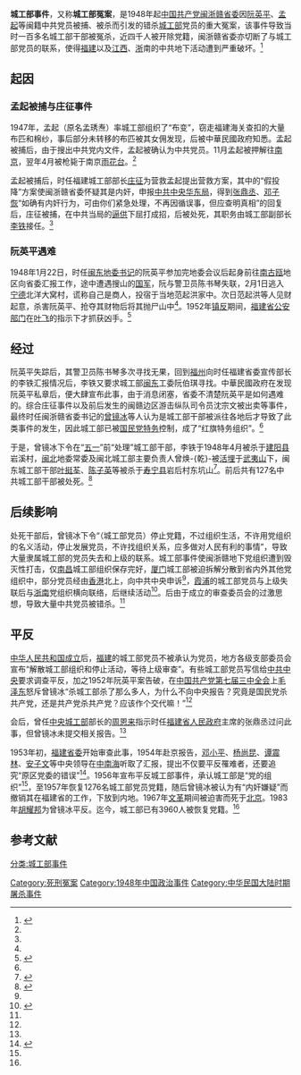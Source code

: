 '''城工部事件'''，又称'''城工部冤案'''，是1948年起[[中国共产党|中国共产党]][[闽浙赣省委|闽浙赣省委]]因[[阮英平|阮英平]]、[[孟起|孟起]]等闽籍中共党员被捕、被杀而引发的错杀[[中共中央城工部|城工部]]党员的重大冤案，该事件导致当时一百多名城工部干部被冤杀，近四千人被开除党籍，闽浙赣省委亦切断了与城工部党员的联系，使得[[福建省_(中华民国大陆时期)|福建]]以及[[江西省_(中華民國)|江西]]、[[浙江省_(中華民國)|浙]]南的中共地下活动遭到严重破坏。<ref name=":1">{{Cite book|title=中共闽浙赣边区史|last=郑锦华等|publisher=厦门大学出版社|year=1993年|isbn=7561508468|location=福建省}}</ref>{{Rp|442}}

== 起因 ==

=== 孟起被捕与庄征事件 ===
1947年，孟起（原名孟琇焘）率城工部组织了“布变”，窃走福建海关查扣的大量布匹和棉纱，事后部分未转移的布匹被其女佣发现，后被中華民國政府知悉。孟起被捕后，由于搜出中共党内文件，孟起被确认为中共党员。11月孟起被押解往[[南京市_(中華民國)|南京]]，翌年4月被枪毙于南京[[雨花台|雨花台]]。<ref name=":1" />{{Rp|421}}

孟起被捕后，时任福建城工部部长[[庄征|庄征]]为营救孟起提出营救方案，其中的“假投降”方案使闽浙赣省委怀疑其是内奸，申报[[中共中央华东局|中共中央华东局]]，得到[[张鼎丞|张鼎丞]]、[[邓子恢|邓子恢]]“如确有内奸行为，可由你们紧急处理，不再因循误事，但应查明真相”的回复后，庄征被捕，在中共当局的[[逼供|逼供]]下屈打成招，后被处死，其职务由城工部副部长[[李铁_(1911年)|李铁]]接任。<ref name=":1" />{{Rp|421-422}}

=== 阮英平遇难 ===
1948年1月22日，时任[[闽东|闽东]][[地委书记|地委书记]]的阮英平参加完地委会议后起身前往[[南平市|南]][[古田县|古]][[建瓯市|瓯]]地区向省委汇报工作，途中遭遇搜山的[[國民革命軍|国军]]，阮与警卫员陈书琴失联，2月1日逃入[[宁德市|宁德]]北洋大窝村，谎称自己是商人，投宿于当地范起洪家中。次日范起洪等人见财起意，杀害阮英平、抢夺其财物后将其抛尸山中<ref name=":1" />{{Rp|435-437}}。1952年[[镇压反革命运动|镇反]]期间，[[福建省公安厅|福建省公安部门]]在[[叶飞|叶飞]]的指示下才抓获凶手。<ref name=":2">{{Cite book|title=«长江支队1949南下全景纪实»|last=郭天印|publisher=山西人民出版社|year=2018年|isbn=9787203101390|location=中国|authorlink=}}</ref>{{Rp|178-181}}

== 经过 ==
阮英平失踪后，其警卫员陈书琴多次寻找无果，回到[[福州市|福州]]向时任福建省委宣传部长的李铁汇报情况后，李铁又要求城工部[[闽东|闽东]]工委阮伯琪寻找。中華民國政府在发现阮英平私章后，便大肆宣布此事，由于消息闭塞，省委不清楚阮英平是如何遇难的。综合庄征事件以及前后发生的闽赣边区游击纵队司令员沈宗文被出卖等事件，最终时任闽浙赣省委书记的[[曾镜冰|曾镜冰]]等人认为是城工部干部被派往各地后才导致了此类事件的发生，因此城工部已被[[中國國民黨|国民党]][[特務|特务]]控制，成了“红旗特务组织”。<ref name=":1" />{{Rp|439}}

于是，曾镜冰下令在“[[五一|五一]]”前“处理”城工部干部，李铁于1948年4月被杀于[[建阳县|建阳县]]岩溪村，[[闽北|闽北]]地委常委及闽北城工部主要负责人曾焕-{乾}-被[[活埋|活埋]]于[[武夷山脉|武夷山]]下，闽东城工部干部[[叶挺荃|叶挺荃]]、[[陈子英|陈子英]]等被杀于[[寿宁县|寿宁县]]岩后村东坑山<ref>{{Cite book|title=叶挺荃烈士年表|last=霞浦县政协文史组|first=《霞浦文史资料·第二辑》|year=1983年|location=霞浦县|pages=64~74页}}</ref>。前后共有127名中共城工部干部被处死。<ref name=":0">{{Cite web|title=福建“城工部事件”始末 - 军史研究|url=https://www2.cjdby.net/junshiyanjiu/2013-06-25/military-4386_6.html|accessdate=2021-03-11|work=|archive-date=2021-04-20|archive-url=https://web.archive.org/web/20210420132153/https://www2.cjdby.net/junshiyanjiu/2013-06-25/military-4386_6.html|dead-url=no}}</ref>

== 后续影响 ==
处死干部后，曾镜冰下令“（城工部党员）停止党籍，不过组织生活，不许用党组织的名义活动，停止发展党员，不许找组织关系，应多做对人民有利的事情”，导致大量隶属城工部的党员失去和上级的联系。城工部事件使闽浙赣地下党组织遭到毁灭性打击，仅[[南昌|南昌]]城工部组织保存完好，[[厦门|厦门]]城工部被迫拆解分散到省内外其他党组织中，部分党员经由[[英屬香港|香港]]北上，向中共中央申诉<ref name=":1" />{{Rp|442}}，[[霞浦县|霞浦]]的城工部党员与上级失联后与[[浙南|浙南]]党组织横向联络，后继续活动<ref>{{Cite book|title=《霞浦文史资料·第一辑》|last=霞浦县政协文史组|publisher=地方国营霞浦县印刷厂|year=1981年|location=霞浦县}}</ref>。后由于成立的审查委员会的过激思想，导致大量中共党员被错杀。<ref name=":1" />{{Rp|440}}

== 平反 ==
[[中华人民共和国|中华人民共和国]][[开国大典|成立]]后，[[福建省|福建]]的城工部党员不被承认为党员，地方各级支部委员会宣布“解散城工部组织和停止活动，等待上级审查”。有些城工部党员写信给[[中共中央|中共中央]]要求调查平反，加之1952年阮英平案告破，在[[中国共产党第七届三中全会|中国共产党第七届三中全会]]上[[毛泽东|毛泽东]]怒斥曾镜冰“杀城工部杀了那么多人，为什么不向中央报告？究竟是国民党杀共产党，还是共产党杀共产党？应该作个交代嘛！”<ref name=":0" />

会后，曾任[[中共中央统战部|中央城工部]]部长的[[周恩来|周恩来]]指示时任[[福建省人民政府|福建省人民政府]]主席的张鼎丞过问此事，但曾镜冰未提交相关报告。<ref name=":0" />

1953年初，[[福建省委|福建省委]]开始审查此事，1954年赴京报告，[[邓小平|邓小平]]、[[杨尚昆|杨尚昆]]、[[谭震林|谭震林]]、[[安子文|安子文]]等中央领导在[[中南海|中南海]]听取了汇报，提出不仅要平反罹难者，还要追究“原区党委的错误”<ref>{{Cite web|title=人民领袖邓小平|url=http://cpc.people.com.cn/GB/33839/34943/34982/2638973.html|accessdate=2021-03-12|work=cpc.people.com.cn}}</ref>。1956年宣布平反城工部事件，承认城工部是“党的组织”<ref name=":1" />{{Rp|443}}，至1957年恢复1276名城工部党员党籍，随后曾镜冰被认为有“内奸嫌疑”而撤销其在福建省的工作，下放到内地。1967年[[文革|文革]]期间被迫害而死于[[北京|北京]]。1983年[[胡耀邦|胡耀邦]]为曾镜冰平反。迄今，城工部已有3960人被恢复党籍。<ref name=":0" />

== 参考文献 ==
{{reflist}}

{{中国共产党政治运动}}
[[Category:死刑冤案|Category:死刑冤案]]
[[Category:1948年中国政治事件|Category:1948年中国政治事件]]
[[Category:中华民国大陆时期屠杀事件|Category:中华民国大陆时期屠杀事件]]
[[分类:城工部事件|分类:城工部事件]]
